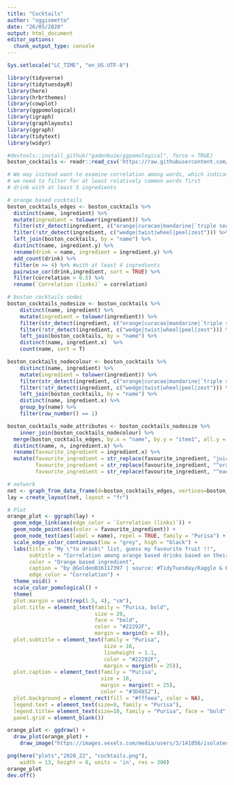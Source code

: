 ```yaml
---
title: "Cocktails"
author: "oggismetto"
date: "26/05/2020"
output: html_document
editor_options: 
  chunk_output_type: console
---
```


```r

Sys.setlocale("LC_TIME", "en_US.UTF-8")

library(tidyverse)
library(tidytuesdayR)
library(here)
library(hrbrthemes)
library(cowplot)
library(ggpomological)
library(igraph)
library(graphlayouts)
library(ggraph)
library(tidytext)
library(widyr)

#devtools::install_github("gadenbuie/ggpomological", force = TRUE)
boston_cocktails <- readr::read_csv('https://raw.githubusercontent.com/rfordatascience/tidytuesday/master/data/2020/2020-05-26/boston_cocktails.csv')

```

```r

# We may instead want to examine correlation among words, which indicates how often they appear together relative to how often they appear separately.
# we need to filter for at least relatively common words first
# drink with at least 5 ingredients

# orange based cocktails
boston_cocktails_edges <- boston_cocktails %>% 
  distinct(name, ingredient) %>%
  mutate(ingredient = tolower(ingredient)) %>%
  filter(str_detect(ingredient, c("orange|curacao|mandarine|`triple sec`"))) %>%
  filter(!str_detect(ingredient, c("wedge|twist|wheel|peel|zest"))) %>%
  left_join(boston_cocktails, by = "name") %>%
  distinct(name, ingredient.y) %>%
  rename(drink = name, ingredient = ingredient.y) %>%
  add_count(drink) %>%
  filter(n >= 4) %>% #with at least 4 ingredients
  pairwise_cor(drink,ingredient, sort = TRUE) %>%
  filter(correlation > 0.5) %>%
  rename(`Correlation (links)` = correlation)

# boston cocktails nodes
boston_cocktails_nodesize <- boston_cocktails %>% 
    distinct(name, ingredient) %>%
    mutate(ingredient = tolower(ingredient)) %>%
    filter(str_detect(ingredient, c("orange|curacao|mandarine|`triple sec`"))) %>%
    filter(!str_detect(ingredient, c("wedge|twist|wheel|peel|zest"))) %>%
    left_join(boston_cocktails, by = "name") %>%
    distinct(name, ingredient.x)  %>%
    count(name, sort = T)

boston_cocktails_nodecolour <- boston_cocktails %>% 
    distinct(name, ingredient) %>%
    mutate(ingredient = tolower(ingredient)) %>%
    filter(str_detect(ingredient, c("orange|curacao|mandarine|`triple sec`"))) %>%
    filter(!str_detect(ingredient, c("wedge|twist|wheel|peel|zest"))) %>%
    left_join(boston_cocktails, by = "name") %>%
    distinct(name, ingredient.x) %>%
    group_by(name) %>%
    filter(row_number() == 1)

boston_cocktails_node_attributes <- boston_cocktails_nodesize %>%
    inner_join(boston_cocktails_nodecolour) %>%
  merge(boston_cocktails_edges, by.x = "name", by.y = "item1", all.y =  TRUE) %>%
  distinct(name, n, ingredient.x) %>%
  rename(favourite_ingredient = ingredient.x) %>%
  mutate(favourite_ingredient = str_replace(favourite_ingredient, "juice of orange", "orange juice"),
         favourite_ingredient = str_replace(favourite_ingredient, "^orange$", "fresh orange juice"),
         favourite_ingredient = str_replace(favourite_ingredient, "^each orange juice and sweet sherry$", "fresh orange juice"))

# network
net <- graph_from_data_frame(d=boston_cocktails_edges, vertices=boston_cocktails_node_attributes, directed=F) 
lay = create_layout(net, layout = "fr")

# Plot
orange_plot <- ggraph(lay) +
  geom_edge_link(aes(edge_color = `Correlation (links)`)) +
  geom_node_point(aes(color = favourite_ingredient)) +
  geom_node_text(aes(label = name), repel = TRUE, family = "Purisa") +
  scale_edge_color_continuous(low = "grey", high = "black") +
  labs(title = "My \"to drink\" list, guess my favourite fruit !!",
       subtitle = "Correlation among orange based drinks based on their shared ingredients",
       color = "Orange based ingredient",
       caption = "by @GoldenB16117397 | source: #TidyTuesday/Kaggle & Kaggle | Cocktails",
       edge_color = "Correlation") +
  theme_void() + 
  scale_color_pomological() +
  theme(
  plot.margin = unit(rep(1.5, 4), "cm"),
  plot.title = element_text(family = "Purisa, bold",
                            size = 20, 
                            face = "bold",
                            color = "#22292F", 
                            margin = margin(b = 8)),
  plot.subtitle = element_text(family = "Purisa",
                               size = 16, 
                               lineheight = 1.1,
                               color = "#22292F",
                               margin = margin(b = 25)),
  plot.caption = element_text(family = "Purisa",
                              size = 10,
                              margin = margin(t = 25), 
                              color = "#3D4852"),
  plot.background = element_rect(fill = "#fffeea", color = NA),
  legend.text = element_text(size=9, family = "Purisa"),
  legend.title= element_text(size=10, family = "Purisa", face = "bold"),
  panel.grid = element_blank())

orange_plot <- ggdraw() +
  draw_plot(orange_plot) +
    draw_image("https://images.vexels.com/media/users/3/141056/isolated/preview/cfbe871d307b2230bcfd92f486bc8505-realistic-orange-by-vexels.png", x = 0.4, y = 0.32, scale = .3)

png(here("plots","2020_22", "cocktails.png"), 
    width = 13, height = 8, units = 'in', res = 300)
orange_plot
dev.off()

```

